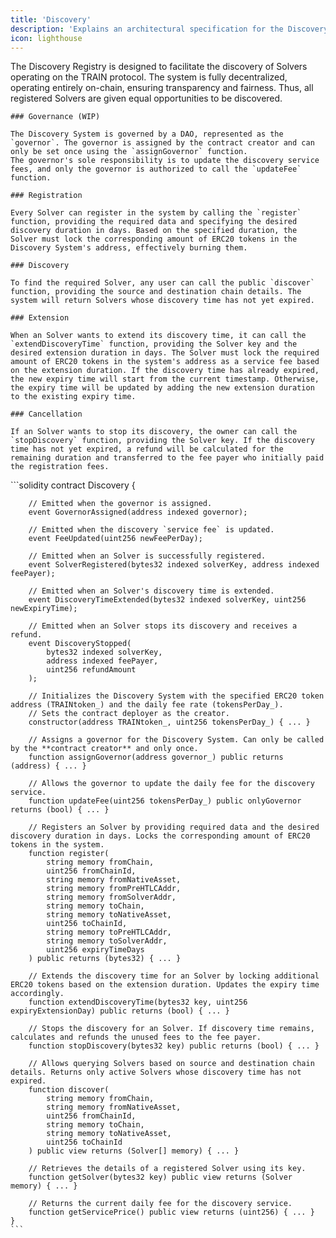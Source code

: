 ```yaml
---
title: 'Discovery'
description: 'Explains an architectural specification for the Discovery Registry'
icon: lighthouse
---
```


<Tabs>
  <Tab title="Overview">
    The Discovery Registry is designed to facilitate the discovery of Solvers operating on the TRAIN protocol. The system is fully decentralized, operating entirely on-chain, ensuring transparency and fairness. Thus, all registered Solvers are given equal opportunities to be discovered.

    ### Governance (WIP)

    The Discovery System is governed by a DAO, represented as the `governor`. The governor is assigned by the contract creator and can only be set once using the `assignGovernor` function. 
    The governor's sole responsibility is to update the discovery service fees, and only the governor is authorized to call the `updateFee` function.

    ### Registration

    Every Solver can register in the system by calling the `register` function, providing the required data and specifying the desired discovery duration in days. Based on the specified duration, the Solver must lock the corresponding amount of ERC20 tokens in the Discovery System's address, effectively burning them.

    ### Discovery

    To find the required Solver, any user can call the public `discover` function, providing the source and destination chain details. The system will return Solvers whose discovery time has not yet expired.

    ### Extension

    When an Solver wants to extend its discovery time, it can call the `extendDiscoveryTime` function, providing the Solver key and the desired extension duration in days. The Solver must lock the required amount of ERC20 tokens in the system's address as a service fee based on the extension duration. If the discovery time has already expired, the new expiry time will start from the current timestamp. Otherwise, the expiry time will be updated by adding the new extension duration to the existing expiry time.

    ### Cancellation

    If an Solver wants to stop its discovery, the owner can call the `stopDiscovery` function, providing the Solver key. If the discovery time has not yet expired, a refund will be calculated for the remaining duration and transferred to the fee payer who initially paid the registration fees.

  </Tab>
  <Tab title="Code">
    ```solidity
    contract Discovery {

        // Emitted when the governor is assigned.
        event GovernorAssigned(address indexed governor);
        
        // Emitted when the discovery `service fee` is updated.
        event FeeUpdated(uint256 newFeePerDay);

        // Emitted when an Solver is successfully registered.
        event SolverRegistered(bytes32 indexed solverKey, address indexed feePayer);

        // Emitted when an Solver's discovery time is extended.
        event DiscoveryTimeExtended(bytes32 indexed solverKey, uint256 newExpiryTime);

        // Emitted when an Solver stops its discovery and receives a refund.
        event DiscoveryStopped(
            bytes32 indexed solverKey,
            address indexed feePayer,
            uint256 refundAmount
        );

        // Initializes the Discovery System with the specified ERC20 token address (TRAINtoken_) and the daily fee rate (tokensPerDay_).
        // Sets the contract deployer as the creator.
        constructor(address TRAINtoken_, uint256 tokensPerDay_) { ... }

        // Assigns a governor for the Discovery System. Can only be called by the **contract creator** and only once.
        function assignGovernor(address governor_) public returns (address) { ... }

        // Allows the governor to update the daily fee for the discovery service.
        function updateFee(uint256 tokensPerDay_) public onlyGovernor returns (bool) { ... }

        // Registers an Solver by providing required data and the desired discovery duration in days. Locks the corresponding amount of ERC20 tokens in the system.
        function register(
            string memory fromChain,
            uint256 fromChainId,
            string memory fromNativeAsset,
            string memory fromPreHTLCAddr,
            string memory fromSolverAddr,
            string memory toChain,
            string memory toNativeAsset,
            uint256 toChainId,
            string memory toPreHTLCAddr,
            string memory toSolverAddr,
            uint256 expiryTimeDays
        ) public returns (bytes32) { ... }

        // Extends the discovery time for an Solver by locking additional ERC20 tokens based on the extension duration. Updates the expiry time accordingly.
        function extendDiscoveryTime(bytes32 key, uint256 expiryExtensionDay) public returns (bool) { ... }

        // Stops the discovery for an Solver. If discovery time remains, calculates and refunds the unused fees to the fee payer.
        function stopDiscovery(bytes32 key) public returns (bool) { ... }

        // Allows querying Solvers based on source and destination chain details. Returns only active Solvers whose discovery time has not expired.
        function discover(
            string memory fromChain,
            string memory fromNativeAsset,
            uint256 fromChainId,
            string memory toChain,
            string memory toNativeAsset,
            uint256 toChainId
        ) public view returns (Solver[] memory) { ... }

        // Retrieves the details of a registered Solver using its key.
        function getSolver(bytes32 key) public view returns (Solver memory) { ... }

        // Returns the current daily fee for the discovery service.
        function getServicePrice() public view returns (uint256) { ... }
    }
    ```
  </Tab>
</Tabs>